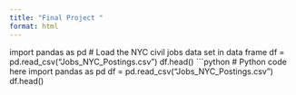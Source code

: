 ```yaml
---
title: "Final Project "
format: html
---
```

import pandas as pd
# Load the NYC civil jobs data set in data frame
df = pd.read_csv("Jobs_NYC_Postings.csv")
df.head()
```python
# Python code here
import pandas as pd
df = pd.read_csv("Jobs_NYC_Postings.csv")
df.head()



